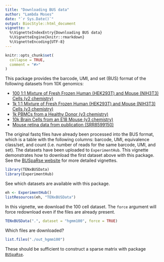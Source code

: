 ```yaml
---
title: "Downloading BUS data"
author: "Lambda Moses"
date: "`r Sys.Date()`"
output: BiocStyle::html_document
vignette: >
  %\VignetteIndexEntry{Downloading BUS data}
  %\VignetteEngine{knitr::rmarkdown}
  %\VignetteEncoding{UTF-8}
---
```


```r
knitr::opts_chunk$set(
  collapse = TRUE,
  comment = "#>"
)
```

This package provides the barcode, UMI, and set (BUS) format of the following datasets from 10X genomics:

* [100 1:1 Mixture of Fresh Frozen Human (HEK293T) and Mouse (NIH3T3) Cells (v2 chemistry)](https://support.10xgenomics.com/single-cell-gene-expression/datasets/2.1.0/hgmm_100)
* [1k 1:1 Mixture of Fresh Frozen Human (HEK293T) and Mouse (NIH3T3) Cells (v3 chemistry)](https://support.10xgenomics.com/single-cell-gene-expression/datasets/3.0.0/hgmm_1k_v3)
* [1k PBMCs from a Healthy Donor (v3 chemistry)](https://support.10xgenomics.com/single-cell-gene-expression/datasets/3.0.0/pbmc_1k_v3)
* [10k Brain Cells from an E18 Mouse (v3 chemistry)](https://support.10xgenomics.com/single-cell-gene-expression/datasets/3.0.0/neuron_10k_v3)
* [Mouse retina data from publication (SRR8599150)](https://www.ncbi.nlm.nih.gov/sra/?term=SRR8599150)

The original fastq files have already been processed into the BUS format, which is a table with the following columns: barcode, UMI, equivalence class/set, and count (i.e. number of reads for the same barcode, UMI, and set). The datasets have been uploaded to `ExperimentHub`. This vignette demonstrates how to download the first dataset above with this package. See the [BUSpaRse website](https://bustools.github.io/BUS_notebooks_R/index.html) for more detailed vignettes.

```r
library(TENxBUSData)
library(ExperimentHub)
```

See which datasets are available with this package.
```r
eh <- ExperimentHub()
listResources(eh, "TENxBUSData")
```

In this vignette, we download the 100 cell dataset. The `force` argument will force redownload even if the files are already present.
```r
TENxBUSData(".", dataset = "hgmm100", force = TRUE)
```

Which files are downloaded?
```r
list.files("./out_hgmm100")
```

These should be sufficient to construct a sparse matrix with package [`BUSpaRse`](https://github.com/BUStools/BUSpaRse). 
